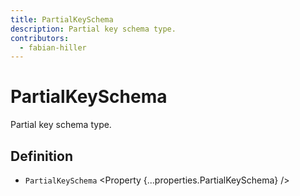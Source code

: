 ```yaml
---
title: PartialKeySchema
description: Partial key schema type.
contributors:
  - fabian-hiller
---
```



# PartialKeySchema

Partial key schema type.

## Definition

- `PartialKeySchema` <Property {...properties.PartialKeySchema} />
